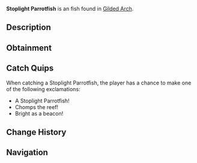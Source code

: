 {{FishInfobox
|image          = Stoplight Parrotfish.png
|rarity         = Unusual
|sea            = Second Sea
|location       = [[Gilded Arch]]
|sublocation    = 
|sources        = Crab Cage, Fishing Rod
|radar_location = 
|xp             = 400
|weather        = Clear
|time           = Day
|season         = Summer
|bait           = Squid
|base_weight    = 9
|base_value     = 800
|weight_range   = 6
|base_chance    = 55
|base_resil     = 55
}}
'''Stoplight Parrotfish''' is an {{Rarity|Unusual}} fish found in [[Gilded Arch]].

== Description ==
{{Description|A radiant chewer crunching through coral clusters.|Bestiary Entry}}

== Obtainment ==
{{Description|Lurks in waters favored by pirates.|Bestiary Hint}}
{{Fish Availability|
Gilded Arch
|top_rods      = 
Training Rod\88264.78\NaN;
Trident Rod\82858.63\17144.92;
Astralhook Rod\82247.5\0;
Leviathan's Fang Rod\73554.13\10348.91;
Firefly Rod\72973.42\16736.41;
Flimsy Rod\66931.96\18389.2;
Great Dreamer Rod\63797.68\20573.63;
Azure Of Lagoon\69946.11\17659.4;
Carrot Rod\66438.8\16773.9;
Friendly Rod\66269.18\16731.08;
Fischer's Rod\47336.15\11977.4;
Fast Rod\46675.25\11810.18;
Verdant Shear Rod\70214.43\15319.79;
No-Life Rod\66020.25\13010.63;
Free Spirit Rod\65147.2\21414.67;
Blazebringer Rod\64449.81\16271.74;
Seraphic Rod\61163.76\11628.52;
Challenger's Rod\60117.32\11722.72;
Depthseeker Rod\58482.24\12643.62;
Rod Of The Forgotten Fang\58295.21\10954.09;
Avalanche Rod\57633.2\12559.17;
Volcanic Rod\57170.23\11680.66;
Rod Of The Depths\56997.4\10732.88;
Zeus Rod\56898.91\11625.23;
Rod Of The Exalted One\53780.29\8914.98;
Ethereal Prism Rod\52092.03\9366.3;
Steady Rod\47132.44\10771.84
|recommended   = Astralhook Rod
}}

== Catch Quips ==
When catching a Stoplight Parrotfish, the player has a chance to make one of the following exclamations:
* A Stoplight Parrotfish!
* Chomps the reef!
* Bright as a beacon!

== Change History ==
{{Change History|{{subst:Current Version}}}}

== Navigation ==
{{Fish Navbox|Gilded Arch}}